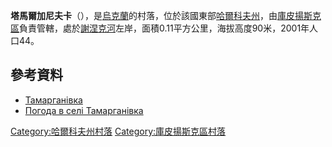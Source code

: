 {{coord|49|39|14|N|37|33|7|E|scale:100000_region:UA|display=title}}

'''塔馬爾加尼夫卡'''（{{lang-uk|Тамарганівка}}），是[[烏克蘭|烏克蘭]]的村落，位於該國東部[[哈爾科夫州|哈爾科夫州]]，由[[庫皮揚斯克區|庫皮揚斯克區]]負責管轄，處於[[謝涅克河|謝涅克河]]左岸，面積0.11平方公里，海拔高度90米，2001年人口44。

==參考資料==
* [http://w1.c1.rada.gov.ua/pls/z7502/A005?rdat1=09.01.2009&rf7571=33607 Тамарганівка]{{dead link|date=2017年12月 |bot=InternetArchiveBot |fix-attempted=yes }}
* [http://weather.in.ua/ua/har'kovskaja/25746 Погода в селі Тамарганівка] {{Wayback|url=http://weather.in.ua/ua/har%27kovskaja/25746 |date=20200805200712 }}

{{DEFAULTSORT:Тамарганівка}}
[[Category:哈爾科夫州村落|Category:哈爾科夫州村落]]
[[Category:庫皮揚斯克區村落|Category:庫皮揚斯克區村落]]


{{Kharkiv-geo-stub}}